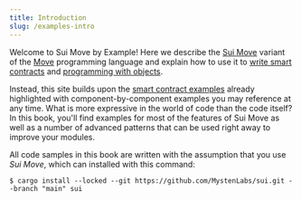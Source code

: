 ```yaml
---
title: Introduction
slug: /examples-intro
---
```


Welcome to Sui Move by Example! Here we describe the [Sui Move](https://docs.sui.io/learn/sui-move-diffs) variant of the [Move](https://docs.sui.io/learn/why-move) programming language and explain how to use it to [write smart contracts](https://docs.sui.io/build/move) and [programming with objects](https://docs.sui.io/build/programming-with-objects).

Instead, this site builds upon the [smart contract examples](https://docs.sui.io/explore/examples) already highlighted with component-by-component examples you may reference at any time. What is more expressive in the world of code than the code itself? In this book, you'll find examples for most of the features of Sui Move as well as a number of advanced patterns that can be used right away to improve your modules.

All code samples in this book are written with the assumption that you use _Sui Move_, which can installed with this command:

```
$ cargo install --locked --git https://github.com/MystenLabs/sui.git --branch "main" sui
```
